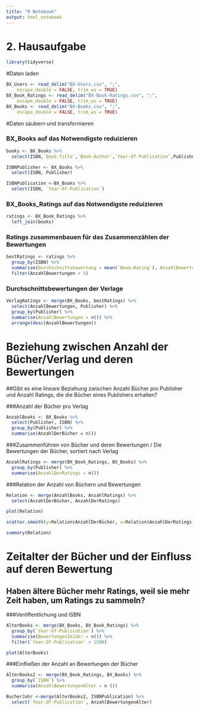 ```yaml
---
title: "R Notebook"
output: html_notebook
---
```


# 2. Hausaufgabe

```r
library(tidyverse)
```

#Daten laden 
```r
BX_Users <- read_delim("BX-Users.csv", ";", 
    escape_double = FALSE, trim_ws = TRUE)
BX_Book_Ratings <- read_delim("BX-Book-Ratings.csv", ";", 
    escape_double = FALSE, trim_ws = TRUE)
BX_Books <- read_delim("BX-Books.csv", ";", 
    escape_double = FALSE, trim_ws = TRUE)
```

 
#Daten säubern und transformieren 

### BX_Books auf das Notwendigste reduizieren
```r
books <- BX_Books %>%
  select(ISBN,`Book-Title`,`Book-Author`,`Year-Of-Publication`,Publisher)
```
```r
ISBNPublisher <- BX_Books %>%
  select(ISBN, Publisher)
```
```r
ISBNPublication <-BX_Books %>%
  select(ISBN, `Year-Of-Publication`)
```

### BX_Books_Ratings auf das Notwendigste reduizieren
```r
ratings <- BX_Book_Ratings %>%
  left_join(books)
```

### Ratings zusammenbauen für das Zusammenzählen der Bewertungen
```r
bestRatings <- ratings %>%
  group_by(ISBN) %>%
  summarise(Durchschnittsbewertung = mean(`Book-Rating`), AnzahlBewertungen = n()) %>%
  filter(AnzahlBewertungen > 5)
```

### Durchschnittsbewertungen der Verlage
```r
VerlagRatings <- merge(BX_Books, bestRatings) %>%
  select(AnzahlBewertungen, Publisher) %>%
  group_by(Publisher) %>%
  summarise(AnzahlBewertungen = n()) %>%
  arrange(desc(AnzahlBewertungen))
```


# Beziehung zwischen Anzahl der Bücher/Verlag und deren Bewertungen
##Gibt es eine lineare Beziehung zwischen Anzahl Bücher pro Publisher und Anzahl Ratings, die die Bücher eines Publishers erhalten?

###Anzahl der Bücher pro Verlag
```r
AnzahlBooks <- BX_Books %>%
  select(Publisher, ISBN) %>%
  group_by(Publisher) %>%
  summarise(AnzahlDerBücher = n())
```

###Zusammenführen von Bücher und deren Bewertungen / Die Bewertungen der Bücher, sortiert nach Verlag
```r
AnzahlRatings <- merge(BX_Book_Ratings, BX_Books) %>%
  group_by(Publisher) %>%
  summarise(AnzahlDerRatings = n())
```

###Relation der Anzahl von Büchern und Bewertungen
```r
Relation <- merge(AnzahlBooks, AnzahlRatings) %>%
  select(AnzahlDerBücher, AnzahlDerRatings)
```

```r
plot(Relation)
```
```r
scatter.smooth(y=Relation$AnzahlDerBücher, x=Relation$AnzahlDerRatings)
```
```r
summary(Relation)
```

# Zeitalter der Bücher und der Einfluss auf deren Bewertung
## Haben ältere Bücher mehr Ratings, weil sie mehr Zeit haben, um Ratings zu sammeln?

###Veröffentlichung und ISBN 
```r
AlterBooks <- merge(BX_Books, BX_Book_Ratings) %>%
  group_by(`Year-Of-Publication`) %>%
  summarise(BewertungenImJahr = n()) %>%
  filter(`Year-Of-Publication` > 1500)
```

```r
plot(AlterBooks)
```

###Einfließen der Anzahl an Bewertungen der Bücher 
```r
AlterBooks2 <- merge(BX_Book_Ratings, BX_Books) %>%
  group_by(`ISBN`) %>%
  summarise(AnzahlBewertungenAlter = n ())
```
```r
BucherJahr <-merge(AlterBooks2, ISBNPublication) %>%
  select(`Year-Of-Publication`, AnzahlBewertungenAlter)
```





